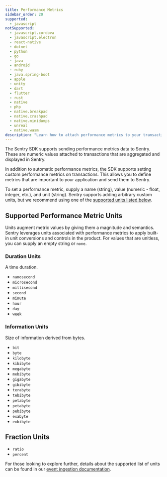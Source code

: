 ```yaml
---
title: Performance Metrics
sidebar_order: 20
supported:
  - javascript
notSupported:
  - javascript.cordova
  - javascript.electron
  - react-native
  - dotnet
  - python
  - go
  - java
  - android
  - ruby
  - java.spring-boot
  - apple
  - unity
  - dart
  - flutter
  - rust
  - native
  - php
  - native.breakpad
  - native.crashpad
  - native.minidumps
  - unreal
  - native.wasm
description: "Learn how to attach performance metrics to your transactions."
---
```


The Sentry SDK supports sending performance metrics data to Sentry. These are numeric values attached to transactions that are aggregated and displayed in Sentry.

<PlatformContent includePath="performance/automatic-performance-metrics" />

In addition to automatic performance metrics, the SDK supports setting custom performance metrics on transactions. This allows you to define metrics that are important to your application and send them to Sentry.

To set a performance metric, supply a name (string), value (numeric - float, integer, etc.), and unit (string). Sentry supports adding arbitrary custom units, but we recommend using one of the [supported units listed below](./#supported-performance-metric-units).

<PlatformContent includePath="performance/custom-performance-metrics" />

## Supported Performance Metric Units

Units augment metric values by giving them a magnitude and semantics. Sentry leverages units associated with performance metrics to apply built-in unit conversions and controls in the product. For values that are unitless, you can supply an empty string or `none`.

### Duration Units

A time duration.

- `nanosecond`
- `microsecond`
- `millisecond`
- `second`
- `minute`
- `hour`
- `day`
- `week`

### Information Units

Size of information derived from bytes.

- `bit`
- `byte`
- `kilobyte`
- `kibibyte`
- `megabyte`
- `mebibyte`
- `gigabyte`
- `gibibyte`
- `terabyte`
- `tebibyte`
- `petabyte`
- `petabyte`
- `pebibyte`
- `exabyte`
- `exbibyte`

## Fraction Units

- `ratio`
- `percent`

For those looking to explore further, details about the supported list of units can be found in our [event ingestion documentation](https://getsentry.github.io/relay/relay_metrics/enum.MetricUnit.html).
